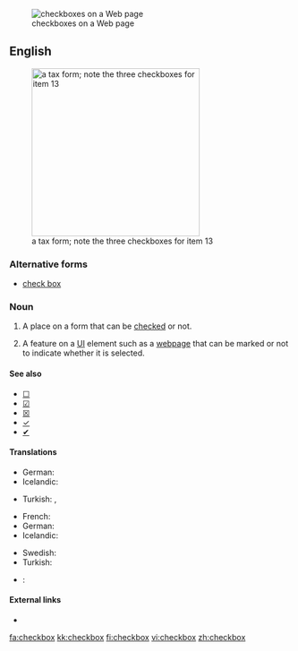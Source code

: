 [[File:Checkbox.png|thumb|checkboxes on a Web page]]
==English==
[[File:Form W-2, 2006.png|thumb|300px|right|a tax form; note the three checkboxes for item 13]]

===Alternative forms===
* [[check box]]

===Noun===
{{en-noun|pl=checkboxes}}

# A place on a form that can be [[checked]] or not.
# {{graphical user interface}} A feature on a [[UI]] element such as a [[webpage]] that can be marked or not to indicate whether it is selected.

====See also====
* [[☐]]
* [[☑]]
* [[☒]]
* [[✓]]
* [[✔]]

====Translations====
{{trans-top|A place on a form that can be checked or not}}
* German: {{t|de|Kontrollkästchen|n}}
* Icelandic: {{t|is|gátreitur|m}}
{{trans-mid}}
* Turkish: {{t|tr|işaret kutusu|tr=işa:ret}}, {{t|tr|onay kutusu}}
{{trans-bottom}}

{{trans-top|{{graphical user interface}}: a feature on a webpage that can be marked or not}}
* French: {{t|fr|case à cocher|f}}
* German: {{t|de|Kontrollbox|f}}
* Icelandic: {{t|is|gátreitur|m}}
{{trans-mid}}
* Swedish: {{t|sv|kryssruta|c}}
* Turkish: {{t|tr|seçme kutusu}}
{{trans-bottom}}

{{checktrans-top}}
* {{ttbc|sv}}: {{t|sv|kryssruta|c}}
{{trans-bottom}}

====External links====
* {{pedialite}}

[[fa:checkbox]]
[[kk:checkbox]]
[[fi:checkbox]]
[[vi:checkbox]]
[[zh:checkbox]]